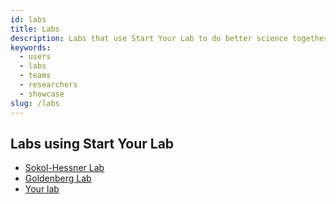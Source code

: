 ```yaml
---
id: labs
title: Labs
description: Labs that use Start Your Lab to do better science together
keywords:
  - users
  - labs
  - teams
  - researchers
  - showcase
slug: /labs
---
```


## Labs using Start Your Lab

- [Sokol-Hessner Lab](https://github.com/sokolhessnerlab/)
- [Goldenberg Lab](https://github.com/goldenberglab/)
- [Your lab](/docs)
